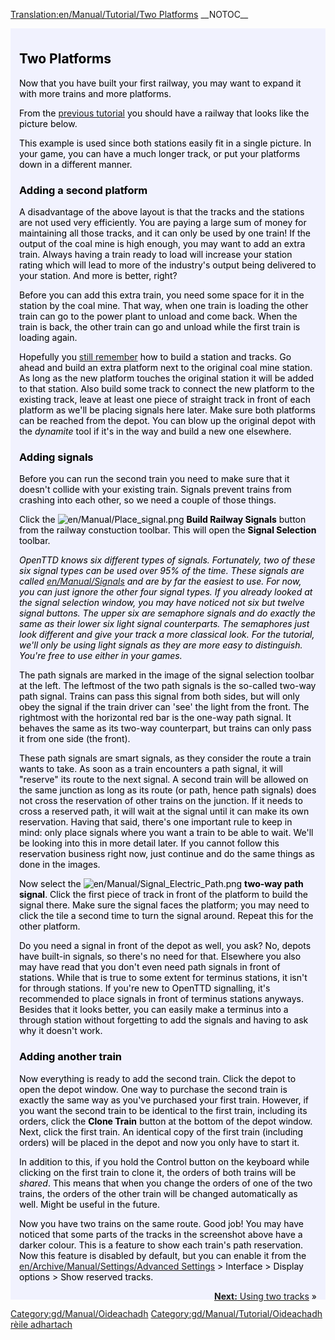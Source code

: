 [[Translation:en/Manual/Tutorial/Two Platforms]]
__NOTOC__

{{en/Tabs|3|1
|gd/Manual/Tutorial/Dà clàr rèile|1. Dà chlàr<!--
-->|gd/Manual/Tutorial/Dà shlighe rèile|2. Dà shlighe<!--
-->|gd/Manual/Tutorial/Lìonra bunasach|3. Lìonra bunasach}}
<div style="padding:.5em 1em 1em 1em; border-top:none; background-color:#f1f2fe; color:#000;">
{{en/Oideachadh}}

== Two Platforms ==
Now that you have built your first railway, you may want to expand it with more trains and more platforms.

From the [[en/Manual/Tutorial/Main Page|previous tutorial]] you should have a railway that looks like the picture below.
{{en/Phototable|[[File:en/Manual/Tutorial/Tutorial single track.png|400px]]|Two stations, some track and a train (click to enlarge)|none}}

This example is used since both stations easily fit in a single picture. In your game, you can have a much longer track, or put your platforms down in a different manner.

=== Adding a second platform ===
A disadvantage of the above layout is that the tracks and the stations are not used very efficiently. You are paying a large sum of money for maintaining all those tracks, and it can only be used by one train! If the output of the coal mine is high enough, you may want to add an extra train. Always having a train ready to load will increase your station rating which will lead to more of the industry's output being delivered to your station. And more is better, right?

Before you can add this extra train, you need some space for it in the station by the coal mine. That way, when one train is loading the other train can go to the power plant to unload and come back. When the train is back, the other train can go and unload while the first train is loading again.

Hopefully you [[en/Manual/Tutorial/Trains|still remember]] how to build a station and tracks. Go ahead and build an extra platform next to the original coal mine station. As long as the new platform touches the original station it will be added to that station. Also build some track to connect the new platform to the existing track, leave at least one piece of straight track in front of each platform as we'll be placing signals here later. Make sure both platforms can be reached from the depot. You can blow up the original depot with the ''dynamite'' tool if it's in the way and build a new one elsewhere.

=== Adding signals ===
Before you can run the second train you need to make sure that it doesn't collide with your existing train. Signals prevent trains from crashing into each other, so we need a couple of those things.

Click the [[File:en/Manual/Place signal.png]] '''Build Railway Signals''' button from the railway constuction toolbar. This will open the '''Signal Selection''' toolbar.

''OpenTTD knows six different types of signals. Fortunately, two of these six signal types can be used over 95% of the time. These signals are called [[en/Manual/Signals]] and are by far the easiest to use. For now, you can just ignore the other four signal types. If you already looked at the signal selection window, you may have noticed not six but twelve signal buttons. The upper six are semaphore signals and do exactly the same as their lower six light signal counterparts. The semaphores just look different and give your track a more classical look. For the tutorial, we'll only be using light signals as they are more easy to distinguish. You're free to use either in your games.''

{{en/Phototable|[[File:en/Manual/Yapp signalgui.png]]|Path signals|left}} The path signals are marked in the image of the signal selection toolbar at the left. The leftmost of the two path signals is the so-called two-way path signal. Trains can pass this signal from both sides, but will only obey the signal if the train driver can 'see' the light from the front. The rightmost with the horizontal red bar is the one-way path signal. It behaves the same as its two-way counterpart, but trains can only pass it from one side (the front).

These path signals are smart signals, as they consider the route a train wants to take. As soon as a train encounters a path signal, it will "reserve" its route to the next signal. A second train will be allowed on the same junction as long as its route (or path, hence path signals) does not cross the reservation of other trains on the junction. If it needs to cross a reserved path, it will wait at the signal until it can make its own reservation. Having that said, there's one important rule to keep in mind: only place signals where you want a train to be able to wait. We'll be looking into this in more detail later. If you cannot follow this reservation business right now, just continue and do the same things as done in the images.

Now select the [[File:en/Manual/Signal Electric Path.png]] '''two-way path signal'''. Click the first piece of track in front of the platform to build the signal there. Make sure the signal faces the platform; you may need to click the tile a second time to turn the signal around. Repeat this for the other platform.

{{en/Phototable|[[File:en/Manual/Tutorial/Tutorial two platforms.png|400px]]|The second platform equipped with path signals (click to enlarge)|none}}

Do you need a signal in front of the depot as well, you ask? No, depots have built-in signals, so there's no need for that. Elsewhere you also may have read that you don't even need path signals in front of stations. While that is true to some extent for terminus stations, it isn't for through stations. If you're new to OpenTTD signalling, it's recommended to place signals in front of terminus stations anyways. Besides that it looks better, you can easily make a terminus into a through station without forgetting to add the signals and having to ask why it doesn't work.

=== Adding another train ===
Now everything is ready to add the second train. Click the depot to open the depot window. One way to purchase the second train is exactly the same way as you've purchased your first train. However, if you want the second train to be identical to the first train, including its orders, click the '''Clone Train''' button at the bottom of the depot window. Next, click the first train. An identical copy of the first train (including orders) will be placed in the depot and now you only have to start it.

In addition to this, if you hold the Control button on the keyboard while clicking on the first train to clone it, the orders of both trains will be ''shared''. This means that when you change the orders of one of the two trains, the orders of the other train will be changed automatically as well. Might be useful in the future.

{{en/Phototable|[[File:en/Manual/Tutorial/Tutorial two trains.png|400px]]|Mine station with two platforms and path signals in action (click to enlarge)|none}}

Now you have two trains on the same route. Good job!
You may have noticed that some parts of the tracks in the screenshot above have a darker colour. This is a feature to show each train's path reservation. Now this feature is disabled by default, but you can enable it from the [[en/Archive/Manual/Settings/Advanced Settings]] > Interface > Display options > Show reserved tracks.

<span style="float: right">[[en/Manual/Tutorial/Two Tracks|'''Next:''' Using two tracks]] &raquo;</span>
</div>
[[Category:gd/Manual/Oideachadh]]
[[Category:gd/Manual/Tutorial/Oideachadh rèile adhartach]]